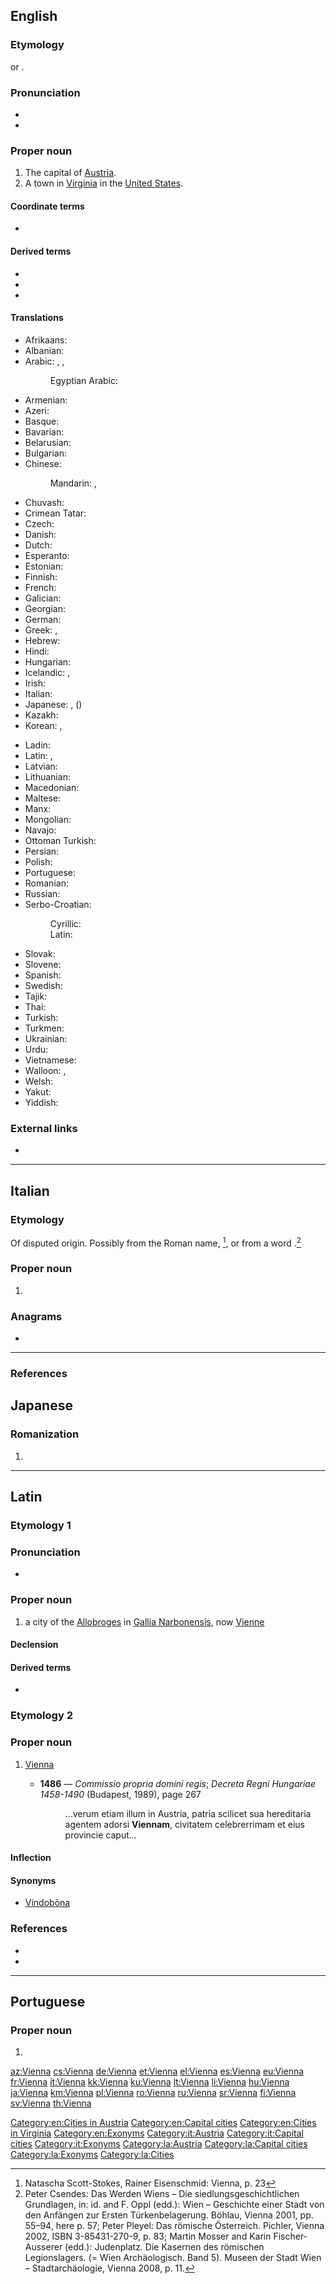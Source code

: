 ==English==

===Etymology===
{{bor|en|it|Vienna}} or {{bor|en|fr|Vienne|notext=1}}.

===Pronunciation===
* {{IPA|/viˈɛnə/|lang=en}}
* {{audio|en-ca-Vienna.oga|Audio (CA)|lang=en}}

===Proper noun===
{{en-proper noun}}

# The capital of [[Austria]].
# A town in [[Virginia]] in the [[United States]].

====Coordinate terms====
* {{list:states of Austria/en}}

====Derived terms====
* {{l|en|Vienna horn}}
* {{l|en|Vienna sausage}}
* {{l|en|Viennese}}

====Translations====
{{trans-top|capital of Austria}}
* Afrikaans: {{t|af|Wene}}
* Albanian: {{t+|sq|Vjena}}
* Arabic: {{t|ar|فيينا|f|tr=fiyannā}}, {{t|ar|فِيِنَّا|f|tr=fiyennā}}, {{t|ar|ڤِيِينَا|f|tr=viyēnā}}
*: Egyptian Arabic: {{t|arz|ڤيينا|f|tr=viyénna|sc=Arab}}
* Armenian: {{t|hy|Վիեննա}}
* Azeri: {{t+|az|Vyana}}
* Basque: {{t+|eu|Viena}}
* Bavarian: {{t|bar|Wean}}
* Belarusian: {{t|be|Ве́на|f}}
* Bulgarian: {{t|bg|Вие́на|f}}
* Chinese:
*: Mandarin: {{t+|cmn|維也納|sc=Hani}}, {{t+|cmn|维也纳|tr=Wéiyěnà|sc=Hani}}
* Chuvash: {{t|cv|Вена}}
* Crimean Tatar: {{t|crh|Viyana}}
* Czech: {{t+|cs|Vídeň|f}}
* Danish: {{t+|da|Wien}}
* Dutch: {{t+|nl|Wenen}}
* Esperanto: {{t+|eo|Vieno}}
* Estonian: {{t+|et|Viin}}
* Finnish: {{t+|fi|Wien}}
* French: {{t+|fr|Vienne|f}}
* Galician: {{t+|gl|Viena|f}}
* Georgian: {{t|ka|ვენა}}
* German: {{t+|de|Wien|n}}
* Greek: {{t+|el|Βιέννη|f}}, {{t+|el|Βιένη|f}}
* Hebrew: {{t|he|וינה|f|tr=vína}}
* Hindi: {{t|hi|वियना|tr=viyanā}}
* Hungarian: {{t+|hu|Bécs}}
* Icelandic: {{t|is|Vín|f}}, {{t|is|Vínarborg|f}}
* Irish: {{t|ga|Vín|m}}
* Italian: {{t+|it|Vienna|f}}
* Japanese: {{t+|ja|ウィーン|tr=Wīn}}, ({{t|ja|維納}})
* Kazakh: {{t|kk|Вена}}
* Korean: {{t+|ko|빈|tr=Bin}}, {{t|ko|비엔나|tr=Bienna}}
{{trans-mid}}
* Ladin: {{t|lld|Viena|f}}
* Latin: {{t|la|Vienna|f}}, {{t+|la|Vindobona|f}}
* Latvian: {{t|lv|Vīne}}
* Lithuanian: {{t+|lt|Viena}}
* Macedonian: {{t+|mk|Вие́на|f}}
* Maltese: {{t|mt|Vjenna|f}}
* Manx: {{t|gv|Veen|m}}
* Mongolian: {{t|mn|Вена}}
* Navajo: {{t|nv|Biin}}
* Ottoman Turkish: {{t|ota|بچ|tr=Beç}}
* Persian: {{t+|fa|وین|tr=Viyan}}
* Polish: {{t+|pl|Wiedeń|m}}
* Portuguese: {{t+|pt|Viena|f}}
* Romanian: {{t+|ro|Viena|f}}
* Russian: {{t+|ru|Ве́на|f}}
* Serbo-Croatian:
*: Cyrillic: {{t|sh|Бе̑ч|m|sc=Cyrl}}
*: Latin: {{t+|sh|Bȇč|m}}
* Slovak: {{t|sk|Viedeň|f}}
* Slovene: {{t+|sl|Dúnaj|m}}
* Spanish: {{t+|es|Viena|f}}
* Swedish: {{t+|sv|Wien}}
* Tajik: {{t|tg|Вена}}
* Thai: {{t|th|เวียนนา|tr=wiannaa}}
* Turkish: {{t+|tr|Viyana}}
* Turkmen: {{t|tk|Wena}}
* Ukrainian: {{t|uk|Ві́день|f}}
* Urdu: {{t|ur|ویانا|tr=viyanā}}
* Vietnamese: {{t+|vi|Viên}}
* Walloon: {{t+|wa|Wîne|f}}, {{t+|wa|Viene|f}}
* Welsh: {{t|cy|Fienna|m}}
* Yakut: {{t|sah|Вена}}
* Yiddish: {{t|yi|ווין|tr=vin|sc=Hebr}}
{{trans-bottom}}

{{trans-top|in Virginia, USA}}
{{trans-mid}}
{{trans-bottom}}

===External links===
* {{pedia}}

[[Category:en:Cities in Austria]]
[[Category:en:Capital cities]]
[[Category:en:Cities in Virginia]]
[[Category:en:Exonyms]]

----

==Italian==
===Etymology===
Of disputed origin.  Possibly from the Roman name, {{der|it|la|Vindobona}}<ref>Natascha Scott-Stokes, Rainer Eisenschmid: Vienna, p. 23</ref>, or from a {{etyl|cel|it}} word {{m|cel-pro|*Vedunia||forest stream}}.<ref> Peter Csendes: Das Werden Wiens – Die siedlungsgeschichtlichen Grundlagen, in: id. and F. Oppl (edd.): Wien – Geschichte einer Stadt von den Anfängen zur Ersten Türkenbelagerung. Böhlau, Vienna 2001, pp. 55–94, here p. 57; Peter Pleyel: Das römische Österreich. Pichler, Vienna 2002, ISBN 3-85431-270-9, p. 83; Martin Mosser and Karin Fischer-Ausserer (edd.): Judenplatz. Die Kasernen des römischen Legionslagers. (= Wien Archäologisch. Band 5). Museen der Stadt Wien – Stadtarchäologie, Vienna 2008, p. 11.</ref>

===Proper noun===
{{it-proper noun|g=f}}

# {{l|en|Vienna}} {{gloss|capital of Austria}}

===Anagrams===
* {{l|it|inneva}}

[[Category:it:Austria]]
[[Category:it:Capital cities]]
[[Category:it:Exonyms]]

----
===References===
<references/>

==Japanese==

===Romanization===
{{ja-romaji}}

# {{ja-romanization of|ヴィエンナ}}

----

==Latin==

===Etymology 1===
{{rfe|lang=la}}

===Pronunciation===
* {{la-IPA|Vienna}}

===Proper noun===
{{la-proper noun|Vienna|Viennae|f|first}}

# a city of the [[Allobroges]] in [[Gallia Narbonensis]], now [[Vienne]]

====Declension====
{{la-decl-1st|num=sg|Vienn}}

====Derived terms====
* {{l|la|Viennensis}}

===Etymology 2===
{{rfe|lang=la}}

===Proper noun===
{{la-proper noun|Vienna|Viennae|f|first}}

# {{lb|la|medieval|New Latin}} [[#English|Vienna]]
#* '''1486''' — ''Commissio propria domini regis''; ''Decreta Regni Hungariae 1458-1490'' (Budapest, 1989), page 267
#*: ...verum etiam illum in Austria, patria scilicet sua hereditaria agentem adorsi '''Viennam''', civitatem celebrerrimam et eius provincie caput...

====Inflection====
{{la-decl-1st|loc=1|num=sg|Vienn}}

====Synonyms====
* [[Vindobona|Vindobōna]]

===References===
* {{R:L&S}}
* {{R:Gaffiot}}

[[Category:la:Austria]]
[[Category:la:Capital cities]]
[[Category:la:Exonyms]]
[[Category:la:Cities]]

----

==Portuguese==

===Proper noun===
{{pt-proper noun|f}}

# {{archaic spelling of|Viena|lang=pt}}

[[az:Vienna]]
[[cs:Vienna]]
[[de:Vienna]]
[[et:Vienna]]
[[el:Vienna]]
[[es:Vienna]]
[[eu:Vienna]]
[[fr:Vienna]]
[[it:Vienna]]
[[kk:Vienna]]
[[ku:Vienna]]
[[lt:Vienna]]
[[li:Vienna]]
[[hu:Vienna]]
[[ja:Vienna]]
[[km:Vienna]]
[[pl:Vienna]]
[[ro:Vienna]]
[[ru:Vienna]]
[[sr:Vienna]]
[[fi:Vienna]]
[[sv:Vienna]]
[[th:Vienna]]